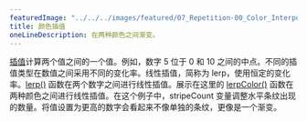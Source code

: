 ---
featuredImage: "../../../images/featured/07_Repetition-00_Color_Interpolation-thumbnail.png"
title: 颜色插值
oneLineDescription: 在两种颜色之间渐变。
---

<a href="https://developer.mozilla.org/en-US/docs/Glossary/Interpolation" target="_blank">插值</a>计算两个值之间的一个值。例如，数字 5 位于 0 和 10 之间的中点。不同的插值类型在数值之间采用不同的变化率。线性插值，简称为 lerp，使用恒定的变化率。<a href="https://p5js.org/reference/p5/lerp" target="_blank">lerp()</a> 函数在两个数字之间进行线性插值。展示在这里的 <a href="https://p5js.org/reference/p5/lerpColor" target="_blank">lerpColor()</a> 函数在两种颜色之间进行线性插值。在这个例子中，stripeCount 变量调整水平条纹出现的数量。将值设置为更高的数字会看起来不像单独的条纹，更像是一个渐变。
